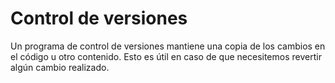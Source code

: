 # Control de versiones

Un programa de control de versiones mantiene una copia de los cambios en el código u otro contenido. Esto es útil en caso de que necesitemos revertir algún cambio realizado. 

